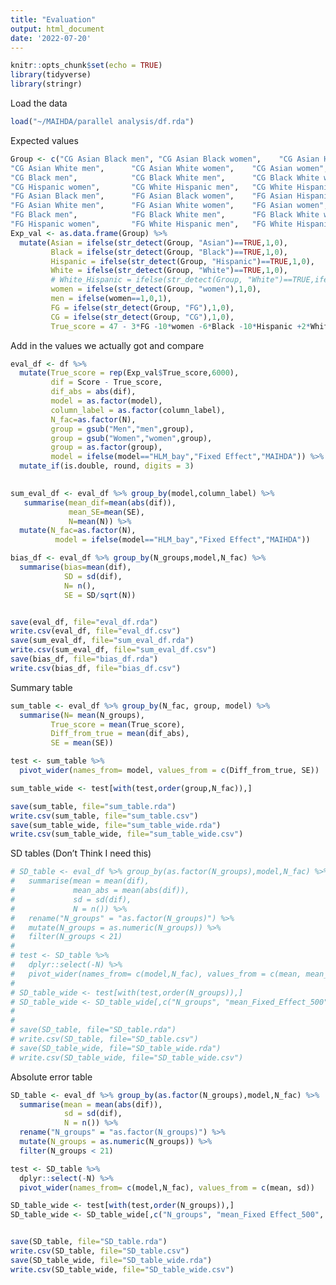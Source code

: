 ```yaml
---
title: "Evaluation"
output: html_document
date: '2022-07-20'
---
```


```r
knitr::opts_chunk$set(echo = TRUE)
library(tidyverse)
library(stringr)
```

Load the data
```r
load("~/MAIHDA/parallel analysis/df.rda")
```

Expected values
```r
Group <- c("CG Asian Black men", "CG Asian Black women",    "CG Asian Hispanic men",   "CG Asian Hispanic women", "CG Asian men",           
"CG Asian White men",      "CG Asian White women",    "CG Asian women",          "CG Black Hispanic men",   "CG Black Hispanic women",
"CG Black men",            "CG Black White men",      "CG Black White women",    "CG Black women",          "CG Hispanic men",        
"CG Hispanic women",       "CG White Hispanic men",   "CG White Hispanic women", "CG White men",            "CG White women",         
"FG Asian Black men",      "FG Asian Black women",    "FG Asian Hispanic men",   "FG Asian Hispanic women", "FG Asian men",           
"FG Asian White men",      "FG Asian White women",    "FG Asian women",          "FG Black Hispanic men",   "FG Black Hispanic women",
"FG Black men",            "FG Black White men",      "FG Black White women",    "FG Black women",          "FG Hispanic men",        
"FG Hispanic women",       "FG White Hispanic men",   "FG White Hispanic women", "FG White men",            "FG White women")
Exp_val <- as.data.frame(Group) %>%
  mutate(Asian = ifelse(str_detect(Group, "Asian")==TRUE,1,0),
         Black = ifelse(str_detect(Group, "Black")==TRUE,1,0),
         Hispanic = ifelse(str_detect(Group, "Hispanic")==TRUE,1,0),
         White = ifelse(str_detect(Group, "White")==TRUE,1,0),
         # White_Hispanic = ifelse(str_detect(Group, "White")==TRUE,ifelse(str_detect(Group, "Hispanic")==TRUE,1,0),0),
         women = ifelse(str_detect(Group, "women"),1,0),
         men = ifelse(women==1,0,1),
         FG = ifelse(str_detect(Group, "FG"),1,0),
         CG = ifelse(str_detect(Group, "CG"),1,0),
         True_score = 47 - 3*FG -10*women -6*Black -10*Hispanic +2*White +3*FG*women +1*White*Hispanic -1*FG*Black +2*FG*Hispanic +2*FG*White -2*women*Black + 1*women*Hispanic -4*women*White - 1*FG*White*Hispanic + 5*women*White*Hispanic + 4*FG*women*Black + 1*FG*women*White - 1* FG*women*White*Hispanic)
```

Add in the values we actually got and compare
```r
eval_df <- df %>%
  mutate(True_score = rep(Exp_val$True_score,6000),
         dif = Score - True_score,
         dif_abs = abs(dif),
         model = as.factor(model),
         column_label = as.factor(column_label),
         N_fac=as.factor(N),
         group = gsub("Men","men",group),
         group = gsub("Women","women",group),
         group = as.factor(group),
         model = ifelse(model=="HLM_bay","Fixed Effect","MAIHDA")) %>%
  mutate_if(is.double, round, digits = 3)
  

sum_eval_df <- eval_df %>% group_by(model,column_label) %>%
   summarise(mean_dif=mean(abs(dif)),
             mean_SE=mean(SE),
             N=mean(N)) %>%
  mutate(N_fac=as.factor(N),
          model = ifelse(model=="HLM_bay","Fixed Effect","MAIHDA"))

bias_df <- eval_df %>% group_by(N_groups,model,N_fac) %>%
  summarise(bias=mean(dif),
            SD = sd(dif),
            N= n(),
            SE = SD/sqrt(N))


save(eval_df, file="eval_df.rda")
write.csv(eval_df, file="eval_df.csv")
save(sum_eval_df, file="sum_eval_df.rda")
write.csv(sum_eval_df, file="sum_eval_df.csv")
save(bias_df, file="bias_df.rda")
write.csv(bias_df, file="bias_df.csv")
```

Summary table
```r
sum_table <- eval_df %>% group_by(N_fac, group, model) %>%
  summarise(N= mean(N_groups),
         True_score = mean(True_score),
         Diff_from_true = mean(dif_abs),
         SE = mean(SE))

test <- sum_table %>%
  pivot_wider(names_from= model, values_from = c(Diff_from_true, SE))

sum_table_wide <- test[with(test,order(group,N_fac)),]

save(sum_table, file="sum_table.rda")
write.csv(sum_table, file="sum_table.csv")
save(sum_table_wide, file="sum_table_wide.rda")
write.csv(sum_table_wide, file="sum_table_wide.csv")
```

SD tables (Don't Think I need this)
```r
# SD_table <- eval_df %>% group_by(as.factor(N_groups),model,N_fac) %>%
#   summarise(mean = mean(dif),
#             mean_abs = mean(abs(dif)),
#             sd = sd(dif),
#             N = n()) %>%
#   rename("N_groups" = "as.factor(N_groups)") %>%
#   mutate(N_groups = as.numeric(N_groups)) %>%
#   filter(N_groups < 21)
# 
# test <- SD_table %>%
#   dplyr::select(-N) %>%
#   pivot_wider(names_from= c(model,N_fac), values_from = c(mean, mean_abs, sd))
# 
# SD_table_wide <- test[with(test,order(N_groups)),]
# SD_table_wide <- SD_table_wide[,c("N_groups", "mean_Fixed_Effect_500", "mean_abs_Fixed_Effect_500",  "sd_Fixed_Effect_500", "mean_MAIHDA_500", "mean_abs_MAIHDA_500", "sd_MAIHDA_500", "mean_Fixed_Effect_1000", "mean_abs_Fixed_Effect_1000", "sd_Fixed_Effect_1000", "mean_MAIHDA_1000", "mean_abs_MAIHDA_1000", "sd_MAIHDA_1000")]
# 
# 
# save(SD_table, file="SD_table.rda")
# write.csv(SD_table, file="SD_table.csv")
# save(SD_table_wide, file="SD_table_wide.rda")
# write.csv(SD_table_wide, file="SD_table_wide.csv")
```

Absolute error table
```r
SD_table <- eval_df %>% group_by(as.factor(N_groups),model,N_fac) %>%
  summarise(mean = mean(abs(dif)),
            sd = sd(dif),
            N = n()) %>%
  rename("N_groups" = "as.factor(N_groups)") %>%
  mutate(N_groups = as.numeric(N_groups)) %>%
  filter(N_groups < 21)

test <- SD_table %>%
  dplyr::select(-N) %>%
  pivot_wider(names_from= c(model,N_fac), values_from = c(mean, sd))

SD_table_wide <- test[with(test,order(N_groups)),]
SD_table_wide <- SD_table_wide[,c("N_groups", "mean_Fixed Effect_500", "sd_Fixed Effect_500", "mean_MAIHDA_500", "sd_MAIHDA_500","mean_Fixed Effect_1000","sd_Fixed Effect_1000","mean_MAIHDA_1000","sd_MAIHDA_1000")]


save(SD_table, file="SD_table.rda")
write.csv(SD_table, file="SD_table.csv")
save(SD_table_wide, file="SD_table_wide.rda")
write.csv(SD_table_wide, file="SD_table_wide.csv")
```